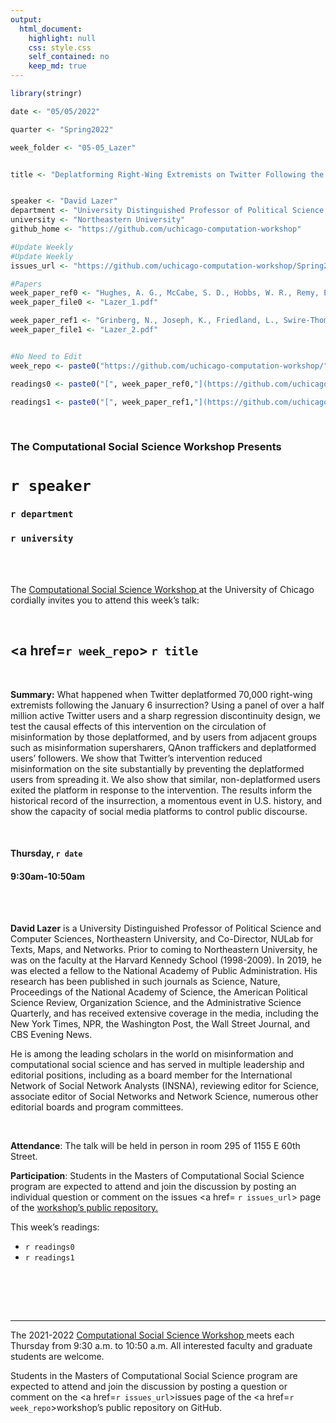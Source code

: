 ```yaml
---
output:
  html_document:
    highlight: null
    css: style.css
    self_contained: no
    keep_md: true
---
```


```r
library(stringr)

date <- "05/05/2022"

quarter <- "Spring2022"

week_folder <- "05-05_Lazer"


title <- "Deplatforming Right-Wing Extremists on Twitter Following the January 6th Insurrection"


speaker <- "David Lazer"
department <- "University Distinguished Professor of Political Science and Computer Sciences"
university <- "Northeastern University"
github_home <- "https://github.com/uchicago-computation-workshop"

#Update Weekly
#Update Weekly
issues_url <- "https://github.com/uchicago-computation-workshop/Spring2022/issues/6"

#Papers
week_paper_ref0 <- "Hughes, A. G., McCabe, S. D., Hobbs, W. R., Remy, E., Shah, S., & Lazer, D. M. (2021). Using administrative records and survey data to construct samples of Tweeters and Tweets. Public Opinion Quarterly, 85(S1), 323-346."
week_paper_file0 <- "Lazer_1.pdf"

week_paper_ref1 <- "Grinberg, N., Joseph, K., Friedland, L., Swire-Thompson, B., & Lazer, D. (2019). Fake news on Twitter during the 2016 US presidential election. Science, 363(6425), 374-378."
week_paper_file1 <- "Lazer_2.pdf"


#No Need to Edit
week_repo <- paste0("https://github.com/uchicago-computation-workshop/",quarter,"/tree/master/",week_folder)

readings0 <- paste0("[", week_paper_ref0,"](https://github.com/uchicago-computation-workshop/",quarter,"/blob/master/", week_folder,"/",week_paper_file0,")")

readings1 <- paste0("[", week_paper_ref1,"](https://github.com/uchicago-computation-workshop/",quarter,"/blob/master/", week_folder,"/",week_paper_file1,")")

```



<br>

<h3 class=pfblock-header> The Computational Social Science Workshop Presents </h3>

<h1 class=pfblock-header3> `r speaker`</h1>
<h3 class=pfblock-header3> `r department` </h3>
<h3 class=pfblock-header3> `r university` </h3>

<br><br>



<p class=pfblock-header3>The <a href="https://macss.uchicago.edu/content/computation-workshop"> Computational Social Science Workshop </a> at the University of Chicago cordially invites you to attend this week's talk:</p>



<br>

<div class=pfblock-header3>
<h2 class=pfblock-header>
  <a href=`r week_repo`> `r title` </a>
</h2>

<br>
</div>



<p class=footertext2>

**Summary:** What happened when Twitter deplatformed 70,000 right-wing extremists following the January 6 insurrection? Using a panel of over a half million active Twitter users and a sharp regression discontinuity design, we test the causal effects of this intervention on the circulation of misinformation by those deplatformed, and by users from adjacent groups such as misinformation supersharers, QAnon traffickers and deplatformed users’ followers. We show that Twitter's intervention reduced misinformation on the site substantially by preventing the deplatformed users from spreading it. We also show that similar, non-deplatformed users exited the platform in response to the intervention. The results inform the historical record of the insurrection, a momentous event in U.S. history, and show the capacity of social media platforms to control public discourse.

</p>

<br>

<h4 class=pfblock-header3> Thursday, `r date` </h4>
<h4 class=pfblock-header3> 9:30am-10:50am </h4>

<br><br>

<p class=footertext2>

**David Lazer** is a University Distinguished Professor of Political Science and Computer Sciences, Northeastern University, and Co-Director, NULab for Texts, Maps, and Networks. Prior to coming to Northeastern University, he was on the faculty at the Harvard Kennedy School (1998-2009). In 2019, he was elected a fellow to the National Academy of Public Administration. His research has been published in such journals as Science, Nature, Proceedings of the National Academy of Science, the American Political Science Review, Organization Science, and the Administrative Science Quarterly, and has received extensive coverage in the media, including the New York Times, NPR, the Washington Post, the Wall Street Journal, and CBS Evening News.

He is among the leading scholars in the world on misinformation and computational social science and has served in multiple leadership and editorial positions, including as a board member for the International Network of Social Network Analysts (INSNA), reviewing editor for Science, associate editor of Social Networks and Network Science, numerous other editorial boards and program committees.


</p>

<br>

<p class=footertext2>

**Attendance**: The talk will be held in person in room 295 of 1155 E 60th Street.

</p>

<p class=footertext2>

**Participation**: Students in the Masters of Computational Social Science program are expected to attend and join the discussion by posting an individual question or comment on the issues <a href= `r issues_url`> page </a> of the <a href="https://github.com/uchicago-computation-workshop"> workshop's public repository.</a>

This week's readings:

- `r readings0`
- `r readings1`

<br>

<br><br>

---

<p class=footertext> The 2021-2022 <a href="https://macss.uchicago.edu/content/computation-workshop"> Computational Social Science Workshop </a> meets each Thursday from 9:30 a.m. to 10:50 a.m. All interested faculty and graduate students are welcome.</p>

<p class=footertext>Students in the Masters of Computational Social Science program are expected to attend and join the discussion by posting a question or comment on the <a href=`r issues_url`>issues page</a> of the <a href=`r week_repo`>workshop's public repository on GitHub.</a></p>

